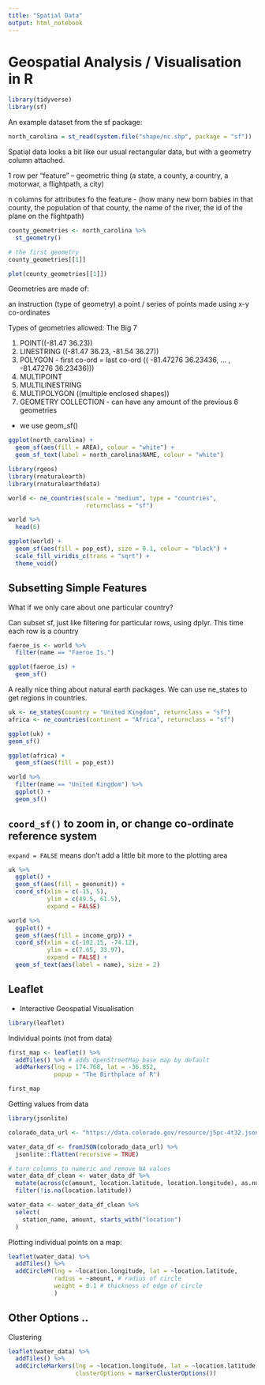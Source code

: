 ```yaml
---
title: "Spatial Data"
output: html_notebook
---
```


# Geospatial Analysis / Visualisation in R

```r
library(tidyverse)
library(sf)
```

An example dataset from the sf package:

```r
north_carolina = st_read(system.file("shape/nc.shp", package = "sf"))
```
Spatial data looks a bit like our usual rectangular data, but with a geometry column attached.

1 row per "feature" -- geometric thing (a state, a county, a country, a motorwar, a flightpath, a city)

n columns for attributes fo the feature - (how many new born babies in that county, the population of that county, the name of the river, the id of the plane on the flightpath)

```r
county_geometries <- north_carolina %>% 
  st_geometry()
```

```r
# the first geometry
county_geometries[[1]]

plot(county_geometries[[1]])
```

Geometries are made of:

an instruction (type of geometry)
a point / series of points made using x-y co-ordinates

Types of geometries allowed: The Big 7

1. POINT((-81.47 36.23))
2. LINESTRING ((-81.47 36.23, -81.54 36.27))
3. POLYGON - first co-ord = last co-ord
 (( -81.47276 36.23436, ... , -81.47276 36.23436)))
4. MULTIPOINT
5. MULTILINESTRING
6. MULTIPOLYGON ((multiple enclosed shapes))
7. GEOMETRY COLLECTION - can have any amount of the previous 6 geometries

- we use geom_sf()

```r
ggplot(north_carolina) + 
  geom_sf(aes(fill = AREA), colour = "white") +
  geom_sf_text(label = north_carolina$NAME, colour = "white")
```

```r
library(rgeos)
library(rnaturalearth)
library(rnaturalearthdata)
```

```r
world <- ne_countries(scale = "medium", type = "countries",
                      returnclass = "sf")

world %>% 
  head(6)
```

```r
ggplot(world) +
  geom_sf(aes(fill = pop_est), size = 0.1, colour = "black") +
  scale_fill_viridis_c(trans = "sqrt") +
  theme_void()
```

## Subsetting Simple Features

What if we only care about one particular country?

Can subset sf, just like filtering for particular rows, using dplyr. This time each row is a country

```r
faeroe_is <- world %>% 
  filter(name == "Faeroe Is.")

ggplot(faeroe_is) +
  geom_sf()
```

A really nice thing about natural earth packages. We can use ne_states to get regions in countries.

```r
uk <- ne_states(country = "United Kingdom", returnclass = "sf")
africa <- ne_countries(continent = "Africa", returnclass = "sf")

ggplot(uk) +
geom_sf()

ggplot(africa) +
  geom_sf(aes(fill = pop_est))

world %>% 
  filter(name == "United Kingdom") %>% 
  ggplot() +
  geom_sf()
```




## `coord_sf()` to zoom in, or change co-ordinate reference system

`expand = FALSE` means don't add a little bit more to the plotting area

```r
uk %>% 
  ggplot() +
  geom_sf(aes(fill = geonunit)) +
  coord_sf(xlim = c(-15, 5),
           ylim = c(49.5, 61.5),
           expand = FALSE)
```

```r
world %>% 
  ggplot() +
  geom_sf(aes(fill = income_grp)) +
  coord_sf(xlim = c(-102.15, -74.12),
           ylim = c(7.65, 33.97),
           expand = FALSE) +
  geom_sf_text(aes(label = name), size = 2)
```

## Leaflet

- Interactive Geospatial Visualisation

```r
library(leaflet)
```

Individual points (not from data)

```r
first_map <- leaflet() %>% 
  addTiles() %>% # adds OpenStreetMap base map by default
  addMarkers(lng = 174.768, lat = -36.852,
             popup = "The Birthplace of R")
```

```r
first_map
```

Getting values from data

```r
library(jsonlite)

colorado_data_url <- "https://data.colorado.gov/resource/j5pc-4t32.json?&county=BOULDER"

water_data_df <- fromJSON(colorado_data_url) %>%
  jsonlite::flatten(recursive = TRUE) 

# turn columns to numeric and remove NA values
water_data_df_clean <- water_data_df %>%
  mutate(across(c(amount, location.latitude, location.longitude), as.numeric)) %>%
  filter(!is.na(location.latitude))

water_data <- water_data_df_clean %>% 
  select(
    station_name, amount, starts_with("location")
  )
```

Plotting individual points on a map:

```r
leaflet(water_data) %>% 
  addTiles() %>% 
  addCircleM(lng = ~location.longitude, lat = ~location.latitude,
             radius = ~amount, # radius of circle
             weight = 0.1 # thickness of edge of circle
             )
```

## Other Options ..

Clustering

```r
leaflet(water_data) %>% 
  addTiles() %>% 
  addCircleMarkers(lng = ~location.longitude, lat = ~location.latitude,
                   clusterOptions = markerClusterOptions())
```


